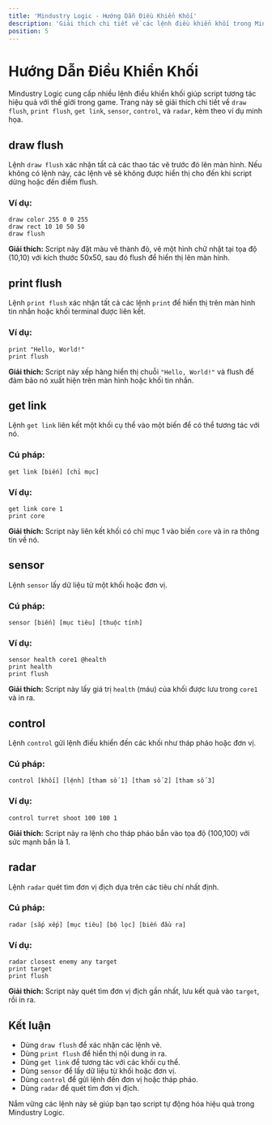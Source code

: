 ```yaml
---
title: 'Mindustry Logic - Hướng Dẫn Điều Khiển Khối'
description: 'Giải thích chi tiết về các lệnh điều khiển khối trong Mindustry Logic: draw flush, print flush, get link, sensor, control, và radar.'
position: 5
---
```


# Hướng Dẫn Điều Khiển Khối

Mindustry Logic cung cấp nhiều lệnh điều khiển khối giúp script tương tác hiệu quả với thế giới trong game. Trang này sẽ giải thích chi tiết về `draw flush`, `print flush`, `get link`, `sensor`, `control`, và `radar`, kèm theo ví dụ minh họa.

## draw flush

Lệnh `draw flush` xác nhận tất cả các thao tác vẽ trước đó lên màn hình. Nếu không có lệnh này, các lệnh vẽ sẽ không được hiển thị cho đến khi script dừng hoặc đến điểm flush.

### Ví dụ:

```plaintext
draw color 255 0 0 255
draw rect 10 10 50 50
draw flush
```

**Giải thích:** Script này đặt màu vẽ thành đỏ, vẽ một hình chữ nhật tại tọa độ (10,10) với kích thước 50x50, sau đó flush để hiển thị lên màn hình.

## print flush

Lệnh `print flush` xác nhận tất cả các lệnh `print` để hiển thị trên màn hình tin nhắn hoặc khối terminal được liên kết.

### Ví dụ:

```plaintext
print "Hello, World!"
print flush
```

**Giải thích:** Script này xếp hàng hiển thị chuỗi `"Hello, World!"` và flush để đảm bảo nó xuất hiện trên màn hình hoặc khối tin nhắn.

## get link

Lệnh `get link` liên kết một khối cụ thể vào một biến để có thể tương tác với nó.

### Cú pháp:

```plaintext
get link [biến] [chỉ mục]
```

### Ví dụ:

```plaintext
get link core 1
print core
```

**Giải thích:** Script này liên kết khối có chỉ mục 1 vào biến `core` và in ra thông tin về nó.

## sensor

Lệnh `sensor` lấy dữ liệu từ một khối hoặc đơn vị.

### Cú pháp:

```plaintext
sensor [biến] [mục tiêu] [thuộc tính]
```

### Ví dụ:

```plaintext
sensor health core1 @health
print health
print flush
```

**Giải thích:** Script này lấy giá trị `health` (máu) của khối được lưu trong `core1` và in ra.

## control

Lệnh `control` gửi lệnh điều khiển đến các khối như tháp pháo hoặc đơn vị.

### Cú pháp:

```plaintext
control [khối] [lệnh] [tham số 1] [tham số 2] [tham số 3]
```

### Ví dụ:

```plaintext
control turret shoot 100 100 1
```

**Giải thích:** Script này ra lệnh cho tháp pháo bắn vào tọa độ (100,100) với sức mạnh bắn là 1.

## radar

Lệnh `radar` quét tìm đơn vị địch dựa trên các tiêu chí nhất định.

### Cú pháp:

```plaintext
radar [sắp xếp] [mục tiêu] [bộ lọc] [biến đầu ra]
```

### Ví dụ:

```plaintext
radar closest enemy any target
print target
print flush
```

**Giải thích:** Script này quét tìm đơn vị địch gần nhất, lưu kết quả vào `target`, rồi in ra.

## Kết luận

- Dùng `draw flush` để xác nhận các lệnh vẽ.
- Dùng `print flush` để hiển thị nội dung in ra.
- Dùng `get link` để tương tác với các khối cụ thể.
- Dùng `sensor` để lấy dữ liệu từ khối hoặc đơn vị.
- Dùng `control` để gửi lệnh đến đơn vị hoặc tháp pháo.
- Dùng `radar` để quét tìm đơn vị địch.

Nắm vững các lệnh này sẽ giúp bạn tạo script tự động hóa hiệu quả trong Mindustry Logic.
